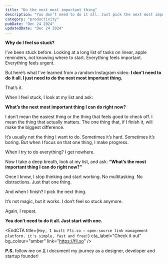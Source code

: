 ```yaml
---
title: "Do the next most important thing"
description: "You don’t need to do it all. Just pick the next most important thing and start."
category: "productivity"
pubDate: "Dec 24 2024"
updatedDate: "Dec 24 2024"
---
```


**Why do I feel so stuck?**

I’ve been stuck before. Looking at a long list of tasks on linear, apple reminders, not knowing where to start. Everything feels important. Everything feels urgent.

But here’s what I’ve learned from a random Instagram video: **I don’t need to do it all. I just need to do the next most important thing.**

That’s it.

When I feel stuck, I look at my list and ask:

**What’s the next most important thing I can do right now?**

I don’t mean the easiest thing or the thing that feels good to check off. I mean the thing that actually matters. The one thing that, if I finish it, will make the biggest difference.

It’s usually not the thing I want to do. Sometimes it’s hard. Sometimes it’s boring. But when I focus on that one thing, I make progress.

When I try to do everything? I get nowhere.

Now I take a deep breath, look at my list, and ask:
**“What’s the most important thing I can do right now?”**

Once I know, I stop thinking and start working. No multitasking. No distractions. Just that one thing.

And when I finish? I pick the next thing.

It’s not magic, but it works. I don’t feel so stuck anymore.

Again, I repeat.

**You don’t need to do it all. Just start with one.**


<EndCTA
  title={`Hey, I built Fli.so – open-source link management platform. it's simple, fast and free!`}
  cta_label="Check it out"
  bg_colour="amber"
  link="https://fli.so"
/>

**P.S.** follow me on [X](https://x.com/spikeyrabia) i document my journey as a designer, developer and startup founder!
